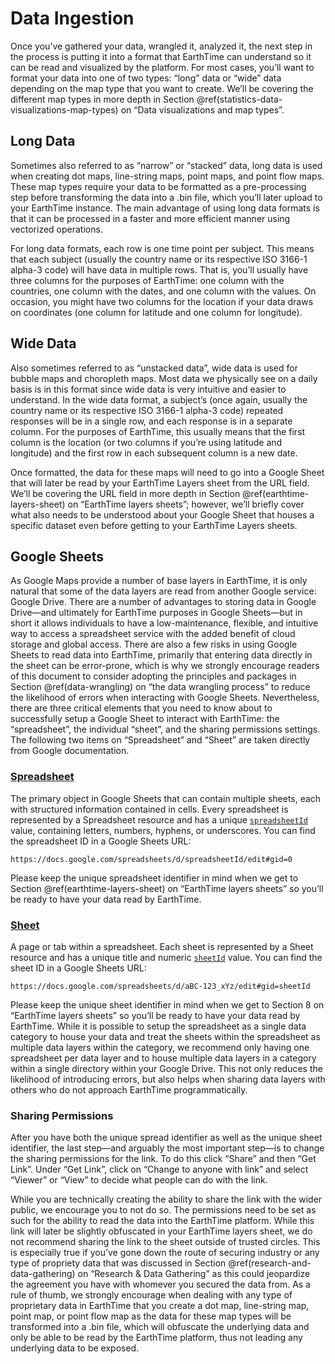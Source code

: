 # Data Ingestion {#data-ingestion}

Once you’ve gathered your data, wrangled it, analyzed it, the next step in the process is putting it into a format that EarthTime can understand so it can be read and visualized by the platform. For most cases, you’ll want to format your data into one of two types: “long” data or “wide” data depending on the map type that you want to create. We’ll be covering the different map types in more depth in Section \@ref(statistics-data-visualizations-map-types) on “Data visualizations and map types”.

## Long Data

Sometimes also referred to as “narrow” or “stacked” data, long data is used when creating dot maps, line-string maps, point maps, and point flow maps. These map types require your data to be formatted as a pre-processing step before transforming the data into a .bin file, which you’ll later upload to your EarthTime instance. The main advantage of using long data formats is that it can be processed in a faster and more efficient manner using vectorized operations. 

For long data formats, each row is one time point per subject. This means that each subject (usually the country name or its respective ISO 3166-1 alpha-3 code) will have data in multiple rows. That is, you’ll usually have three columns for the purposes of EarthTime: one column with the countries, one column with the dates, and one column with the values. On occasion, you might have two columns for the location if your data draws on coordinates (one column for latitude and one column for longitude).

## Wide Data

Also sometimes referred to as “unstacked data”, wide data is used for bubble maps and choropleth maps. Most data we physically see on a daily basis is in this format since wide data is very intuitive and easier to understand. In the wide data format, a subject’s (once again, usually the country name or its respective ISO 3166-1 alpha-3 code) repeated responses will be in a single row, and each response is in a separate column. For the purposes of EarthTime, this usually means that the first column is the location (or two columns if you’re using latitude and longitude) and the first row in each subsequent column is a new date.

Once formatted, the data for these maps will need to go into a Google Sheet that will later be read by your EarthTime Layers sheet from the URL field. We’ll be covering the URL field in more depth in Section \@ref(earthtime-layers-sheet) on “EarthTime layers sheets”; however, we’ll briefly cover what also needs to be understood about your Google Sheet that houses a specific dataset even before getting to your EarthTime Layers sheets.

## Google Sheets

As Google Maps provide a number of base layers in EarthTime, it is only natural that some of the data layers are read from another Google service: Google Drive. There are a number of advantages to storing data in Google Drive—and ultimately for EarthTime purposes in Google Sheets—but in short it allows individuals to have a low-maintenance, flexible, and intuitive way to access a spreadsheet service with the added benefit of cloud storage and global access. There are also a few risks in using Google Sheets to read data into EarthTime, primarily that entering data directly in the sheet can be error-prone, which is why we strongly encourage readers of this document to consider adopting the principles and packages in Section \@ref(data-wrangling) on “the data wrangling process” to reduce the likelihood of errors when interacting with Google Sheets. Nevertheless, there are three critical elements that you need to know about to successfully setup a Google Sheet to interact with EarthTime: the “spreadsheet”, the individual “sheet”, and the sharing permissions settings. The following two items on “Spreadsheet” and “Sheet” are taken directly from Google documentation.

### [Spreadsheet](https://developers.google.com/sheets/api/reference/rest/v4/spreadsheets) {-}

The primary object in Google Sheets that can contain multiple sheets, each with structured information contained in cells. Every spreadsheet is represented by a Spreadsheet resource and has a unique [`spreadsheetId`](https://developers.google.com/sheets/api/reference/rest/v4/spreadsheets) value, containing letters, numbers, hyphens, or underscores. You can find the spreadsheet ID in a Google Sheets URL:

`https://docs.google.com/spreadsheets/d/spreadsheetId/edit#gid=0`

Please keep the unique spreadsheet identifier in mind when we get to Section \@ref(earthtime-layers-sheet) on “EarthTime layers sheets” so you’ll be ready to have your data read by EarthTime.

### [Sheet](https://developers.google.com/sheets/api/reference/rest/v4/spreadsheets/sheets) {-}

A page or tab within a spreadsheet. Each sheet is represented by a Sheet resource and has a unique title and numeric [`sheetId`](https://developers.google.com/sheets/api/reference/rest/v4/spreadsheets/sheets) value. You can find the sheet ID in a Google Sheets URL: 

`https://docs.google.com/spreadsheets/d/aBC-123_xYz/edit#gid=sheetId`

Please keep the unique sheet identifier in mind when we get to Section 8 on “EarthTime layers sheets” so you’ll be ready to have your data read by EarthTime. While it is possible to setup the spreadsheet as a single data category to house your data and treat the sheets within the spreadsheet as multiple data layers within the category, we recommend only having one spreadsheet per data layer and to house multiple data layers in a category within a single directory within your Google Drive. This not only reduces the likelihood of introducing errors, but also helps when sharing data layers with others who do not approach EarthTime programmatically.

### Sharing Permissions {-}

After you have both the unique spread identifier as well as the unique sheet identifier, the last step—and arguably the most important step—is to change the sharing permissions for the link. To do this click “Share” and then “Get Link”. Under “Get Link”, click on “Change to anyone with link” and select “Viewer” or “View” to decide what people can do with the link.

While you are technically creating the ability to share the link with the wider public, we encourage you to not do so. The permissions need to be set as such for the ability to read the data into the EarthTime platform. While this link will later be slightly obfuscated in your EarthTime layers sheet, we do not recommend sharing the link to the sheet outside of trusted circles. This is especially true if you’ve gone down the route of securing industry or any type of propriety data that was discussed in Section \@ref(research-and-data-gathering) on “Research & Data Gathering” as this could jeopardize the agreement you have with whomever you secured the data from. As a rule of thumb, we strongly encourage when dealing with any type of proprietary data in EarthTime that you create a dot map, line-string map, point map, or point flow map as the data for these map types will be transformed into a .bin file, which will obfuscate the underlying data and only be able to be read by the EarthTime platform, thus not leading any underlying data to be exposed.